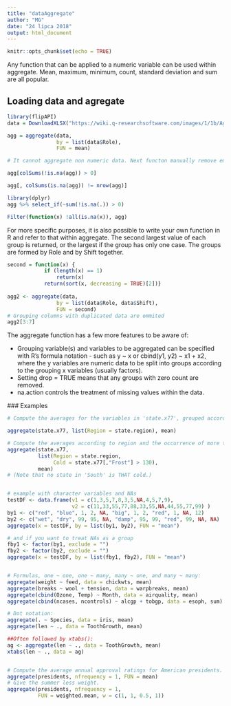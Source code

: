 ---
title: "dataAggregate"
author: "MG"
date: "24 lipca 2018"
output: html_document
---

```{r setup, include=FALSE}
knitr::opts_chunk$set(echo = TRUE)
```

Any function that can be applied to a numeric variable can be used within aggregate. Mean, maximum, minimum, count, standard deviation and sum are all popular.

## Loading data and agregate

```{r}
library(flipAPI)
data = DownloadXLSX("https://wiki.q-researchsoftware.com/images/1/1b/Aggregation_data.xlsx", want.row.names = FALSE, want.data.frame = TRUE)

agg = aggregate(data,
                by = list(data$Role),
                FUN = mean)

# It cannot aggregate non numeric data. Next functon manually remove empty columns. There are several ways of removing empty (NA filled) columns:

agg[colSums(!is.na(agg)) > 0]

agg[, colSums(is.na(agg)) != nrow(agg)]

library(dplyr)
agg %>% select_if(~sum(!is.na(.)) > 0)

Filter(function(x) !all(is.na(x)), agg)

```

For more specific purposes, it is also possible to write your own function in R and refer to that within aggregate. The second largest value of each group is returned, or the largest if the group has only one case. The groups are formed by Role and by Shift together.

```{r}
second = function(x) {
            if (length(x) == 1)
                return(x)
            return(sort(x, decreasing = TRUE)[2])}
 
agg2 <- aggregate(data,
                by = list(data$Role, data$Shift),
                FUN = second)
# Grouping columns with duplicated data are ommited
agg2[3:7]
```

The aggregate function has a few more features to be aware of:

  * Grouping variable(s) and variables to be aggregated can be specified with R’s formula notation - such as y ~ x or cbind(y1, y2) ~ x1 + x2, where the y variables are numeric data to be split into groups according to the grouping x variables (usually factors).
  * Setting drop = TRUE means that any groups with zero count are removed.
  * na.action controls the treatment of missing values within the data.
  
  
  ### Examples
  
```{r}
# Compute the averages for the variables in 'state.x77', grouped according to the region (Northeast, South, North Central, West) that each state belongs to.

aggregate(state.x77, list(Region = state.region), mean)

# Compute the averages according to region and the occurrence of more than 130 days of frost.
aggregate(state.x77,
          list(Region = state.region,
               Cold = state.x77[,"Frost"] > 130),
          mean)
# (Note that no state in 'South' is THAT cold.)


# example with character variables and NAs
testDF <- data.frame(v1 = c(1,3,5,7,8,3,5,NA,4,5,7,9),
                     v2 = c(11,33,55,77,88,33,55,NA,44,55,77,99) )
by1 <- c("red", "blue", 1, 2, NA, "big", 1, 2, "red", 1, NA, 12)
by2 <- c("wet", "dry", 99, 95, NA, "damp", 95, 99, "red", 99, NA, NA)
aggregate(x = testDF, by = list(by1, by2), FUN = "mean")

# and if you want to treat NAs as a group
fby1 <- factor(by1, exclude = "")
fby2 <- factor(by2, exclude = "")
aggregate(x = testDF, by = list(fby1, fby2), FUN = "mean")


# Formulas, one ~ one, one ~ many, many ~ one, and many ~ many:
aggregate(weight ~ feed, data = chickwts, mean)
aggregate(breaks ~ wool + tension, data = warpbreaks, mean)
aggregate(cbind(Ozone, Temp) ~ Month, data = airquality, mean)
aggregate(cbind(ncases, ncontrols) ~ alcgp + tobgp, data = esoph, sum)

# Dot notation:
aggregate(. ~ Species, data = iris, mean)
aggregate(len ~ ., data = ToothGrowth, mean)

##Often followed by xtabs():
ag <- aggregate(len ~ ., data = ToothGrowth, mean)
xtabs(len ~ ., data = ag)


# Compute the average annual approval ratings for American presidents.
aggregate(presidents, nfrequency = 1, FUN = mean)
# Give the summer less weight.
aggregate(presidents, nfrequency = 1,
          FUN = weighted.mean, w = c(1, 1, 0.5, 1))
          
```

